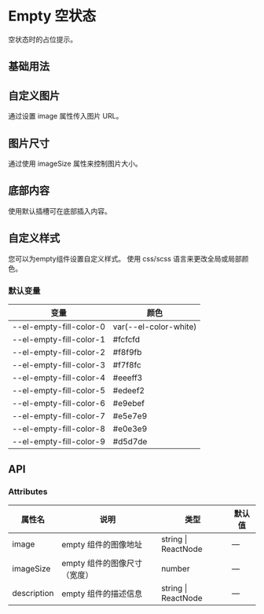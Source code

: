 # Empty 空状态


空状态时的占位提示。

## 基础用法

<CodeBlock name="EmptyBasic">
  <EmptyBasic />
</CodeBlock>

## 自定义图片

通过设置 image 属性传入图片 URL。

<CodeBlock name="EmptyImage">
  <EmptyImage />
</CodeBlock>

## 图片尺寸

通过使用 imageSize 属性来控制图片大小。

<CodeBlock name="EmptyImageSize">
  <EmptyImageSize />
</CodeBlock>

## 底部内容

使用默认插槽可在底部插入内容。

<CodeBlock name="EmptyContent">
  <EmptyContent />
</CodeBlock>

## 自定义样式

您可以为empty组件设置自定义样式。 使用 css/scss 语言来更改全局或局部颜色。 

### 默认变量

| 变量                    | 颜色                    |
| ----------------------- | ----------------------- |
| --el-empty-fill-color-0 | var\(--el-color-white\) |
| --el-empty-fill-color-1 | #fcfcfd                 |
| --el-empty-fill-color-2 | #f8f9fb                 |
| --el-empty-fill-color-3 | #f7f8fc                 |
| --el-empty-fill-color-4 | #eeeff3                 |
| --el-empty-fill-color-5 | #edeef2                 |
| --el-empty-fill-color-6 | #e9ebef                 |
| --el-empty-fill-color-7 | #e5e7e9                 |
| --el-empty-fill-color-8 | #e0e3e9                 |
| --el-empty-fill-color-9 | #d5d7de                 |

## API

### Attributes

| 属性名      | 说明                         | 类型                    | 默认值 |
| ----------- | ---------------------------- | ----------------------- | ------ |
| image       | empty 组件的图像地址         | string &#124; ReactNode | —      |
| imageSize   | empty 组件的图像尺寸（宽度） | number                  | —      |
| description | empty 组件的描述信息         | string &#124; ReactNode | —      |